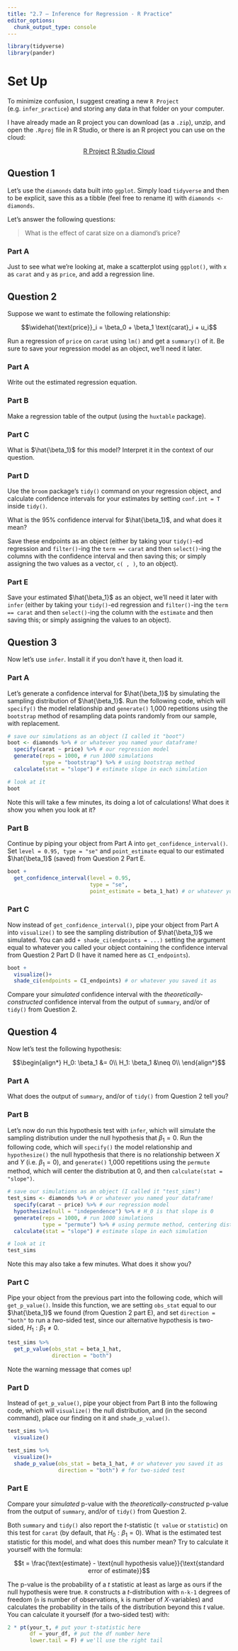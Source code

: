 ```yaml
---
title: "2.7 — Inference for Regression - R Practice"
editor_options: 
  chunk_output_type: console
---
```


```r
library(tidyverse)
library(pander)
```

# Set Up
To minimize confusion, I suggest creating a new `R Project` (e.g. `infer_practice`) and storing any data in that folder on your computer.

I have already made an R project you can download (as a `.zip`), unzip, and open the `.Rproj` file in R Studio, or there is an R project you can use on the cloud:

<p style="text-align:center"><a target="_blank" href="/r/2.7-r.zip"><span class="btn btn-primary btn-lg"><i class="fas fa-file-archive"></i> R Project</a></span> <a target="_blank" href="https://rstudio.cloud/spaces/163934/project/2990242"><span class="btn btn-primary btn-lg"><i class="fas fa-cloud"></i> R Studio Cloud</a></span></p>

## Question 1

Let’s use the `diamonds` data built into `ggplot`. Simply load `tidyverse` and then to be explicit, save this as a tibble (feel free to rename it) with `diamonds <- diamonds`.

Let's answer the following questions:

> What is the effect of carat size on a diamond's price?

### Part A

Just to see what we're looking at, make a scatterplot using `ggplot()`, with `x` as `carat` and `y` as `price`, and add a regression line.

## Question 2

Suppose we want to estimate the following relationship:

$$\widehat{\text{price}}_i = \beta_0 + \beta_1 \text{carat}_i + u_i$$

Run a regression of `price` on `carat` using `lm()` and get a `summary()` of it. Be sure to save your regression model as an object, we'll need it later.

### Part A

Write out the estimated regression equation.

### Part B

Make a regression table of the output (using the `huxtable` package).

### Part C

What is $\hat{\beta_1}$ for this model? Interpret it in the context of our question.

### Part D

Use the `broom` package's `tidy()` command on your regression object, and calculate confidence intervals for your estimates by setting `conf.int = T` inside `tidy()`. 

What is the 95% confidence interval for $\hat{\beta_1}$, and what does it mean?

Save these endpoints as an object (either by taking your `tidy()`-ed regression and `filter()`-ing the `term == carat` and then `select()`-ing the columns with the confidence interval and then saving this; or simply assigning the two values as a vector, `c( , )`, to an object).

### Part E

Save your estimated $\hat{\beta_1}$ as an object, we'll need it later with `infer` (either by taking your `tidy()`-ed regression and `filter()`-ing the `term == carat` and then `select()`-ing the column with the `estimate` and then saving this; or simply assigning the values to an object).

## Question 3

Now let’s use `infer`. Install it if you don’t have it, then load it.

### Part A

Let’s generate a confidence interval for $\hat{\beta_1}$ by simulating the sampling distribution of $\hat{\beta_1}$. Run the following code, which will `specify()` the model relationship and `generate()` 1,000 repetitions using the `bootstrap` method of resampling data points randomly from our sample, with replacement.

```r
# save our simulations as an object (I called it "boot")
boot <- diamonds %>% # or whatever you named your dataframe!
  specify(carat ~ price) %>% # our regression model
  generate(reps = 1000, # run 1000 simulations
           type = "bootstrap") %>% # using bootstrap method
  calculate(stat = "slope") # estimate slope in each simulation

# look at it
boot
```

Note this will take a few minutes, its doing a lot of calculations! What does it show you when you look at it?

### Part B

Continue by piping your object from Part A into `get_confidence_interval()`. Set `level = 0.95, type = "se"` and `point_estimate` equal to our estimated $\hat{\beta_1}$ (saved) from Question 2 Part E.

```r
boot +
  get_confidence_interval(level = 0.95,
                          type = "se", 
                          point_estimate = beta_1_hat) # or whatever you saved it as
```

### Part C

Now instead of `get_confidence_interval()`, pipe your object from Part A into `visualize()` to see the sampling distribution of $\hat{\beta_1}$ we simulated. You can add `+ shade_ci(endpoints = ...)` setting the argument equal to whatever you called your object containing the confidence interval from Question 2 Part D (I have it named here as `CI_endpoints`).

```r
boot +
  visualize()+
  shade_ci(endpoints = CI_endpoints) # or whatever you saved it as
```

Compare your *simulated* confidence interval with the *theoretically-constructed* confidence interval from the output of `summary`, and/or of `tidy()` from Question 2.

## Question 4

Now let’s test the following hypothesis:

$$\begin{align*}
H_0: \beta_1 &= 0\\
H_1: \beta_1 &\neq 0\\
\end{align*}$$

### Part A

What does the output of `summary`, and/or of `tidy()` from Question 2 tell you?

### Part B

Let’s now do run this hypothesis test with `infer`, which will simulate the sampling distribution under the null hypothesis that $\beta_1 = 0$. Run the following code, which will `specify()` the model relationship and `hypothesize()` the null hypothesis that there is no relationship between $X$ and $Y$ (i.e. $\beta_1=0)$, and `generate()` 1,000 repetitions using the `permute` method, which will center the distribution at 0, and then  `calculate(stat = "slope")`.

```r
# save our simulations as an object (I called it "test_sims")
test_sims <- diamonds %>% # or whatever you named your dataframe!
  specify(carat ~ price) %>% # our regression model
  hypothesize(null = "independence") %>% # H_0 is that slope is 0
  generate(reps = 1000, # run 1000 simulations
           type = "permute") %>% # using permute method, centering distr at 0
  calculate(stat = "slope") # estimate slope in each simulation

# look at it
test_sims
```

Note this may also take a few minutes. What does it show you?

### Part C

Pipe your object from the previous part into the following code, which will `get_p_value()`. Inside this function, we are setting `obs_stat` equal to our $\hat{\beta_1}$ we found (from Question 2 part E), and set `direction = "both"` to run a *two*-sided test, since our alternative hypothesis is two-sided, $H_1: \beta_1 \neq 0$.

```r
test_sims %>%
  get_p_value(obs_stat = beta_1_hat,
              direction = "both")
```

Note the warning message that comes up!

### Part D

Instead of `get_p_value()`, pipe your object from Part B into the following code, which will `visualize()` the null distribution, and (in the second command), place our finding on it and `shade_p_value()`.

```r
test_sims %>%
  visualize()
```

```r
test_sims %>%
  visualize()+
  shade_p_value(obs_stat = beta_1_hat, # or whatever you saved it as
                direction = "both") # for two-sided test
```

### Part E

Compare your *simulated* p-value with the *theoretically-constructed* p-value from the output of `summary`, and/or of `tidy()` from Question 2.

Both `summary` and `tidy()` also report the $t$-statistic (`t value` or `statistic`) on this test for `carat` (by default, that $H_0: \beta_1=0)$. What is the estimated test statistic for this model, and what does this number mean? Try to calculate it yourself with the formula:

$$t = \frac{\text{estimate} - \text{null hypothesis value}}{\text{standard error of estimate}}$$

The p-value is the probability of a $t$ statistic at least as large as ours if the null hypothesis were true. `R` constructs a $t$-distribution with `n-k-1` degrees of freedom (`n` is number of observations, `k` is number of $X$-variables) and calculates the probability in the tails of the distribution beyond this $t$ value. You can calculate it yourself (for a two-sided test) with: 

```r
2 * pt(your_t, # put your t-statistic here
       df = your_df, # put the df number here
       lower.tail = F) # we'll use the right tail
```